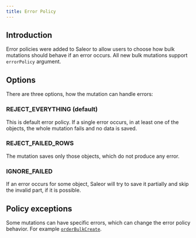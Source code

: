 ```yaml
---
title: Error Policy
---
```



## Introduction

Error policies were added to Saleor to allow users to choose how bulk mutations should behave if an error occurs. All new bulk mutations support `errorPolicy` argument.

## Options

There are three options, how the mutation can handle errors:

### REJECT_EVERYTHING (default)

This is default error policy. If a single error occurs, in at least one of the objects, the whole mutation fails and no data is saved.

### REJECT_FAILED_ROWS

The mutation saves only those objects, which do not produce any error.

### IGNORE_FAILED

If an error occurs for some object, Saleor will try to save it partially and skip the invalid part, if it is possible.

## Policy exceptions

Some mutations can have specific errors, which can change the error policy behavior. For example [`orderBulkCreate`](./bulk-orders#error-policy).
